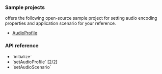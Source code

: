 
<PlatformWrapper platform="unreal">

### Sample projects

<Vg k="COMPANY" /> offers the following open-source sample project for setting audio encoding properties and application scenario for your reference.

* [AudioProfile](https://github.com/AgoraIO/API-Examples/tree/main/windows/APIExample/APIExample/Advanced/AudioProfile)

### API reference

- <Link to="{{global.API_REF_UE_ROOT}}/class_irtcengine.html#api_irtcengine_initialize">`initialize`</Link>
- <Link to="{{global.API_REF_UE_ROOT}}/class_irtcengine.html#api_irtcengine_setaudioprofile2">`setAudioProfile` [2/2]</Link>
- <Link to="{{global.API_REF_UE_ROOT}}/class_irtcengine.html#api_irtcengine_setaudioscenario">`setAudioScenario`</Link>

</PlatformWrapper>
